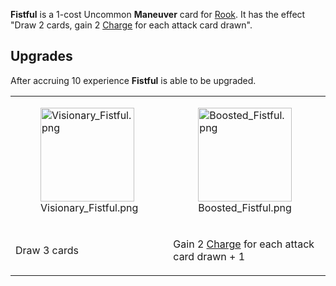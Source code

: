 {{Card
|character = Rook
|rarity = Uncommon
|decktype = Battle
|cardtype = Maneuver
|keywords = [[Charge]]
|upgradeable = Yes
|expreq = 10
|upgrade1 = Visionary Fistful
|upgrade2 = Boosted Fistful}}
{{Quote|I don't care what you grab! Just get me some ammunition!}}

'''Fistful''' is a 1-cost Uncommon '''Maneuver''' card for [[Rook]]. It has the effect "Draw 2 cards, gain 2 [[Charge]] for each attack card drawn".

==Upgrades==
After accruing 10 experience '''Fistful''' is able to be upgraded.
{| class="wikitable" style="text-align:center"
|-
|[[File:Visionary Fistful.png|150px]]
|[[File:Boosted Fistful.png|150px]]
|-
!Draw 3 cards
!Gain 2 [[Charge]] for each attack card drawn + 1
|}